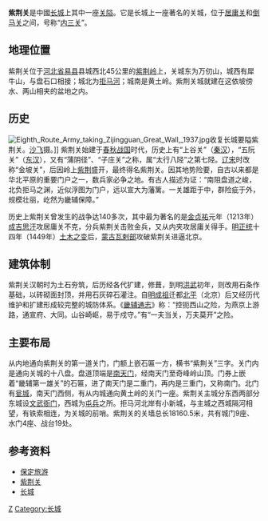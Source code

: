 {{文物保护单位
| 级别 = 全国
| 名称 = 万里长城—紫荆关
| 图片 = [[File:Zijingguan_Great_Wall.jpg|220px]]
| 编号 = 4-132
| 分类 = 古建筑
| 时代 = [[明|明]]
| 所在 = [[河北省|河北省]][[易县|易县]]
| 登录 = 1996年
| Cat = 河北全国重点文物保护单位
}}

'''紫荆关'''是中國[[长城|长城]]上其中一座[[关隘|关隘]]。它是长城上一座著名的关城，位于[[居庸关|居庸关]]和[[倒马关|倒马关]]之间，号称“[[内三关|内三关]]”。

==地理位置==
紫荆关位于[[河北省|河北省]][[易县|易县]]县城西北45公里的[[紫荆岭|紫荆岭]]上，关城东为万仞山，城西有犀牛山，与盘石口相接；城北为[[拒马河|拒马河]]；城南是黄土岭。紫荆关城就建在这依坡傍水、两山相夹的盆地之内。

==历史==
[[File:Eighth_Route_Army_taking_Zijingguan_Great_Wall,_1937.jpg|thumb]]收复长城要隘紫荆关。[[沙飞|沙飞]]摄。]]
紫荆关始建于[[春秋时期|春秋]][[战国|战国]]时代，历史上有“上谷关”（[[秦汉|秦汉]]），“五阮关”（[[东汉|东汉]]），又有“蒲阴径”、“子庄关”之称，属“太行八陉”之第七陉。[[辽朝|辽]][[宋朝|宋]]时改称“金坡关”，后因岭上[[紫荆|紫荆]]盛开，最终得名紫荆关。因其地势险要，自古以来都是华北平原的重要门户之一，数兵家必争之地。有古人描述为证：“南阻盘道之峻，北负拒马之渊，近似浮图为门户，远以宣大为藩篱。一关雄距于中，群险疵于外，规模壮丽，屹然为畿辅保障。”

历史上紫荆关曾发生的战争达140多次，其中最为著名的是[[金|金]][[贞祐|贞祐]]元年（1213年）[[成吉思汗|成吉思汗]]攻居庸关不克，分兵紫荆关击败金兵，又从内夹攻居庸关得手。[[明朝|明]][[正统_(年号)|正统]]十四年（1449年）[[土木之变|土木之变]]后，[[蒙古|蒙古]][[瓦剌部|瓦剌部]]攻破紫荆关进逼北京。

==建筑体制==
紫荆关汉朝时为土石夯筑，后历经各代扩建，修葺，到明[[洪武|洪武]]初年，则改用石条作基础，以砖砌面封顶，并用石灰碎石灌注。自[[明成祖|明成祖]]迁都[[北平|北平]]（北京）后又经历代维护和扩建形成较完整的城防体系。《[[畿辅通志|畿辅通志]]》称：“控扼西山之险，为燕京上游路，通宣府、大同。山谷崎岖，易于戍守。”有“一夫当关，万夫莫开”之险。

==主要布局==
从内地通向紫荆关的第一道关门，门额上嵌石匾一方，横书“紫荆关”三字。关门内是通向关城的十八盘。盘道顶端是[[南天门|南天门]]，经南天门至奇峰岭山顶。门券上嵌着“畿辅第一雄关”的石匾，进了南天门是二重门，再内是三重门，又称南门。北门有[[瓮城|瓮城]]，南天门西侧，有从内城通向黄土岭的关门一座。紫荆关主城分东西两部分东城设[[文武衙门|文武衙门]]，西城为[[屯兵|屯兵]]之所。拒马河北岸有小新城，与主城之西城隔河相望，有铁索相连，为关城的前哨。紫荆关的关墙总长18160.5米，共有城门9座、水门4座、战台19处。

==参考资料==
*[https://web.archive.org/web/20071022214601/http://news.xinhuanet.com/newscenter/2004-06/25/content_1546707.htm 保定旅游]
*[https://web.archive.org/web/20071014193516/http://bdlyj.gov.cn/gaikuang/yixian/y3.asp 紫荆关]
*[https://web.archive.org/web/20071111160844/http://www.thegreatwall.com.cn/aboutgreatwall/hebei/yixian/zijingguan/ 长城]

{{河北全国重点文物保护单位}}

[[Category:关|Z]]
[[Category:长城|Category:长城]]